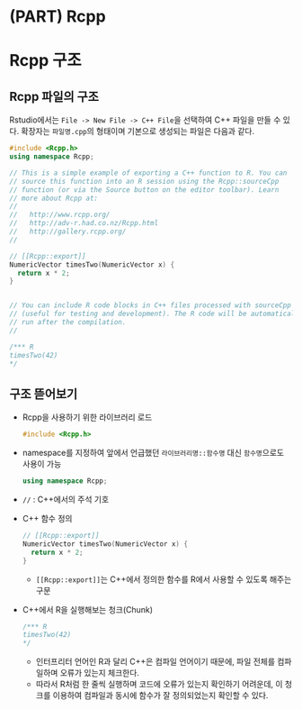 # (PART) Rcpp {-}

# Rcpp 구조 {#rcpp_structure}

## Rcpp 파일의 구조

Rstudio에서는 `File -> New File -> C++ File`을 선택하여 C++ 파일을 만들 수 있다.
확장자는 `파일명.cpp`의 형태이며 기본으로 생성되는 파일은 다음과 같다.

```cpp
#include <Rcpp.h>
using namespace Rcpp;

// This is a simple example of exporting a C++ function to R. You can
// source this function into an R session using the Rcpp::sourceCpp 
// function (or via the Source button on the editor toolbar). Learn
// more about Rcpp at:
//
//   http://www.rcpp.org/
//   http://adv-r.had.co.nz/Rcpp.html
//   http://gallery.rcpp.org/
//

// [[Rcpp::export]]
NumericVector timesTwo(NumericVector x) {
  return x * 2;
}


// You can include R code blocks in C++ files processed with sourceCpp
// (useful for testing and development). The R code will be automatically 
// run after the compilation.
//

/*** R
timesTwo(42)
*/

```


## 구조 뜯어보기

- Rcpp을 사용하기 위한 라이브러리 로드
  ```CPP
  #include <Rcpp.h>
  ```

- namespace를 지정하여 앞에서 언급했던 `라이브러리명::함수명` 대신 `함수명`으로도 사용이 가능
  ```cpp
  using namespace Rcpp;
  ```

- `//` : C++에서의 주석 기호

- C++ 함수 정의
  ```cpp
  // [[Rcpp::export]]
  NumericVector timesTwo(NumericVector x) {
    return x * 2;
  }
  ```
  - `[[Rcpp::export]]`는 C++에서 정의한 함수를 R에서 사용할 수 있도록 해주는 구문

- C++에서 R을 실행해보는 청크(Chunk)
  ```cpp
  /*** R
  timesTwo(42)
  */
  ```
  - 인터프리터 언어인 R과 달리 C++은 컴파일 언어이기 때문에, 파일 전체를 컴파일하며 오류가 있는지 체크한다.
  - 따라서 R처럼 한 줄씩 실행하며 코드에 오류가 있는지 확인하기 어려운데, 이 청크를 이용하여 컴파일과 동시에 함수가 잘 정의되었는지 확인할 수 있다.


